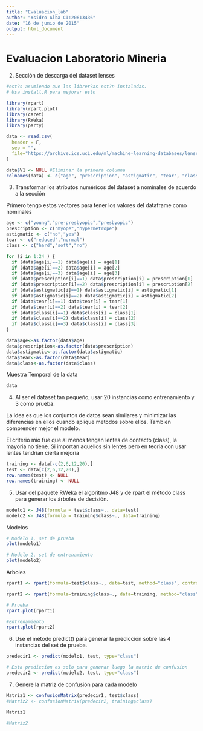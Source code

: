 ```yaml
---
title: "Evaluacion_lab"
author: "Ysidro Alba CI:20613436"
date: "16 de junio de 2015"
output: html_document
---
```

# Evaluacion Laboratorio Mineria

2) Sección de descarga del dataset lenses

```r
#est?s asumiendo que las librer?as est?n instaladas.
# Usa install.R para mejorar esto

library(rpart)
library(rpart.plot)
library(caret)
library(RWeka)
library(party)
```

```r
data <- read.csv(
  header = F,
  sep = "",
  file="https://archive.ics.uci.edu/ml/machine-learning-databases/lenses/lenses.data"
)

data$V1 <- NULL #Eliminar la primera columna
colnames(data) <- c("age", "prescription", "astigmatic", "tear", "class")
```

3) Transformar los atributos numéricos del dataset a nominales de acuerdo a la sección

Primero tengo estos vectores para tener los valores del dataframe como nominales

```r
age <- c("young","pre-presbyopic","presbyopic")
prescription <- c("myope","hypermetrope")
astigmatic <- c("no","yes")
tear <- c("reduced","normal")
class <- c("hard","soft","no")

```

```r
for (i in 1:24 ) {
  if (data$age[i]==1) data$age[i] = age[1]
  if (data$age[i]==2) data$age[i] = age[2]
  if (data$age[i]==3) data$age[i] = age[3]
  if (data$prescription[i]==1) data$prescription[i] = prescription[1]
  if (data$prescription[i]==2) data$prescription[i] = prescription[2]
  if (data$astigmatic[i]==1) data$astigmatic[i] = astigmatic[1]
  if (data$astigmatic[i]==2) data$astigmatic[i] = astigmatic[2]
  if (data$tear[i]==1) data$tear[i] = tear[1]
  if (data$tear[i]==2) data$tear[i] = tear[2]
  if (data$class[i]==1) data$class[i] = class[1]
  if (data$class[i]==2) data$class[i] = class[2]
  if (data$class[i]==3) data$class[i] = class[3]
}

data$age<-as.factor(data$age)
data$prescription<-as.factor(data$prescription)
data$astigmatic<-as.factor(data$astigmatic)
data$tear<-as.factor(data$tear)
data$class<-as.factor(data$class)
```

Muestra Temporal de la data

```r
data
```

4) Al ser el dataset tan pequeño, usar 20 instancias como entrenamiento y 3 como prueba.

La idea es que los conjuntos de datos sean similares y minimizar las diferencias en ellos cuando aplique metodos sobre ellos. Tambien comprender mejor el modelo.

El criterio mio fue que al menos tengan lentes de contacto (class), la mayoria no tiene. Si importan aquellos sin lentes pero en teoria con usar lentes tendrian cierta mejoria


```r
training <- data[-c(2,6,12,20),]
test <- data[c(2,6,12,20),]
row.names(test) <- NULL
row.names(training) <- NULL
```

5) Usar del paquete RWeka el algoritmo J48 y de rpart el método class para generar los árboles de
decisión.

```r
modelo1 <- J48(formula = test$class~., data=test)
modelo2 <- J48(formula = training$class~., data=training)
```

Modelos

```r
# Modelo 1, set de prueba
plot(modelo1)

# Modelo 2, set de entrenamiento
plot(modelo2)
```

Arboles

```r
rpart1 <- rpart(formula=test$class~., data=test, method="class", control=rpart.control(minsplit = 3, cp = 0.01))

rpart2 <- rpart(formula=training$class~., data=training, method="class", control=rpart.control(minsplit = 3, cp = 0.01))

# Prueba
rpart.plot(rpart1)

#Entrenamiento
rpart.plot(rpart2)
```

6) Use el método predict() para generar la predicción sobre las 4 instancias del set de prueba.

```r
predecir1 <- predict(modelo1, test, type="class")

# Esta prediccion es solo para generar luego la matriz de confusion
predecir2 <- predict(modelo2, test, type="class")
```

7) Genere la matriz de confusión para cada modelo

```r
Matriz1 <- confusionMatrix(predecir1, test$class)
#Matriz2 <- confusionMatrix(predecir2, training$class)

Matriz1

#Matriz2
```
